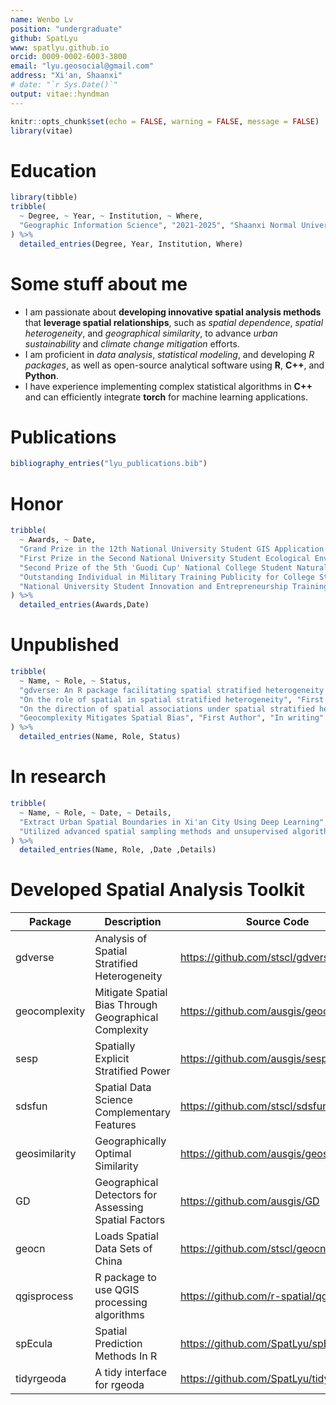 ```yaml
---
name: Wenbo Lv
position: "undergraduate"
github: SpatLyu
www: spatlyu.github.io
orcid: 0009-0002-6003-3800
email: "lyu.geosocial@gmail.com"
address: "Xi'an, Shaanxi"
# date: "`r Sys.Date()`"
output: vitae::hyndman
---
```


```r
knitr::opts_chunk$set(echo = FALSE, warning = FALSE, message = FALSE)
library(vitae)
```

# Education

```r
library(tibble)
tribble(
  ~ Degree, ~ Year, ~ Institution, ~ Where,
  "Geographic Information Science", "2021-2025", "Shaanxi Normal University", "Xi'an, Shaanxi",
) %>%
  detailed_entries(Degree, Year, Institution, Where)
```

# Some stuff about me

- I am passionate about **developing innovative spatial analysis methods** that **leverage spatial relationships**, such as *spatial dependence*, *spatial heterogeneity*, and *geographical similarity*, to advance *urban sustainability* and *climate change mitigation* efforts.
- I am proficient in *data analysis*, *statistical modeling*, and developing *R packages*, as well as open-source analytical software using **R**, **C++**, and **Python**.
- I have experience implementing complex statistical algorithms in **C++** and can efficiently integrate **torch** for machine learning applications.

# Publications

```r
bibliography_entries("lyu_publications.bib")
```

# Honor

```r
tribble(
  ~ Awards, ~ Date,
  "Grand Prize in the 12th National University Student GIS Application Skills Competition", "2023.12",
  "First Prize in the Second National University Student Ecological Environment Management Research Innovation Competition", "2023.11",
  "Second Prize of the 5th 'Guodi Cup' National College Student Natural Resource Science and Technology Competition, China Society of Natural Resources", "2023.12",
  "Outstanding Individual in Military Training Publicity for College Students, Shaanxi Normal University", "2021.10",
  "National University Student Innovation and Entrepreneurship Training Program Qualified Completion", "2024.06"
) %>%
  detailed_entries(Awards,Date)
```

# Unpublished

```r
tribble(
  ~ Name, ~ Role, ~ Status,
  "gdverse: An R package facilitating spatial stratified heterogeneity analysis with geographical detector models", "First Author", "Submitting to TGIS",
  "On the role of spatial in spatial stratified heterogeneity", "First Author", "In writing",
  "On the direction of spatial associations under spatial stratified heterogeneity", "First Author", "In writing",
  "Geocomplexity Mitigates Spatial Bias", "First Author", "In writing"
) %>%
  detailed_entries(Name, Role, Status)
```

# In research

```r
tribble(
  ~ Name, ~ Role, ~ Date, ~ Details,
  "Extract Urban Spatial Boundaries in Xi'an City Using Deep Learning", "Leader", "",
  "Utilized advanced spatial sampling methods and unsupervised algorithms to automatically generate sample sets. Employed geographically weighted neural networks combined with logistic regression to extract urban spatial boundaries"
) %>%
  detailed_entries(Name, Role, ,Date ,Details)
```

# Developed Spatial Analysis Toolkit

| Package        | Description                                                   | Source Code                                | Language       |
|-----------------|---------------------------------------------------------|------------------------------------------------------|---------------------|
| gdverse       | Analysis of Spatial Stratified Heterogeneity                  | <https://github.com/stscl/gdverse>         | R, C++, Python |
| geocomplexity | Mitigate Spatial Bias Through Geographical Complexity         | <https://github.com/ausgis/geocomplexity>  | C++, R, C |
| sesp          | Spatially Explicit Stratified Power                           | <https://github.com/ausgis/sesp>           | R, C++         |
| sdsfun        | Spatial Data Science Complementary Features                   | <https://github.com/stscl/sdsfun>          | R, C++         |
| geosimilarity | Geographically Optimal Similarity                             | <https://github.com/ausgis/geosimilarity>  | R              |
| GD            | Geographical Detectors for Assessing Spatial Factors          | <https://github.com/ausgis/GD>             | R              |
| geocn         | Loads Spatial Data Sets of China                              | <https://github.com/stscl/geocn>           | R              |
| qgisprocess   | R package to use QGIS processing algorithms                   | <https://github.com/r-spatial/qgisprocess> | R              |
| spEcula       | Spatial Prediction Methods In R                               | <https://github.com/SpatLyu/spEcula>       | R              |
| tidyrgeoda    | A tidy interface for rgeoda                                   | <https://github.com/SpatLyu/tidyrgeoda>    | R              |
<!-- | Rsagacmd      | A package for linking R with the open-source SAGA-GIS         | <https://github.com/stevenpawley/Rsagacmd> | R              | -->
<!-- | SpatBox       | A Python Library For GeoSpatial Data Propressing and Modeling | <https://github.com/SpatLyu/spatbox>     | Python         | -->